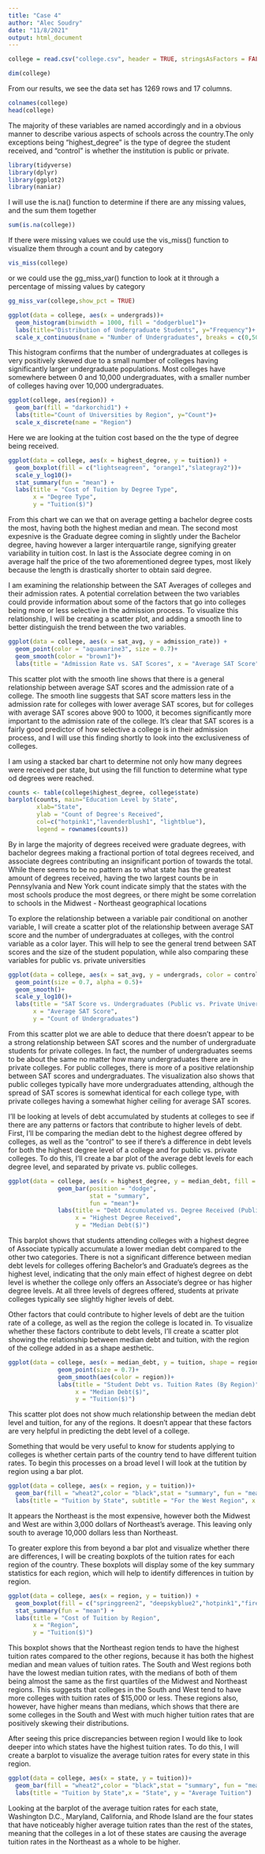 ```yaml
---
title: "Case 4"
author: "Alec Soudry"
date: "11/8/2021"
output: html_document
---
```

 
```r
college = read.csv("college.csv", header = TRUE, stringsAsFactors = FALSE, na.strings = "")
```

```r
dim(college)
```
From our results, we see the data set has 1269 rows and 17 columns.

```r
colnames(college)
head(college)
```
The majority of these variables are named accordingly and in a obvious manner to describe various aspects of schools across the country.The only exceptions being "highest_degree" is the type of degree the student received, and "control" is whether the institution is public or private.

```r
library(tidyverse)
library(dplyr)
library(ggplot2)
library(naniar)
```
I will use the is.na() function to determine if there are any missing values, and the sum them together
```r
sum(is.na(college))
```

If there were missing values we could use the vis_miss() function to visualize them through a count and by category 
```r
vis_miss(college)
```

or we could use the gg_miss_var() function to look at it through a percentage of missing values by category
```r
gg_miss_var(college,show_pct = TRUE)
```

```r
ggplot(data = college, aes(x = undergrads))+
  geom_histogram(binwidth = 1000, fill = "dodgerblue1")+
  labs(title="Distribution of Undergraduate Students", y="Frequency")+
  scale_x_continuous(name = "Number of Undergraduates", breaks = c(0,5000,10000,15000,20000,25000,30000,35000,40000,45000,50000,55000))
```

This histogram confirms that the number of undergraduates at colleges is very positively skewed due to a small number of colleges having significantly larger undergraduate populations. Most colleges have somewhere between 0 and 10,000 undergraduates, with a smaller number of colleges having over 10,000 undergraduates.

```r
ggplot(college, aes(region)) +
  geom_bar(fill = "darkorchid1") +
  labs(title="Count of Universities by Region", y="Count")+
  scale_x_discrete(name = "Region")
```

Here we are looking at the tuition cost based on the the type of degree being received.
```r
ggplot(data = college, aes(x = highest_degree, y = tuition)) +
  geom_boxplot(fill = c("lightseagreen", "orange1","slategray2"))+
  scale_y_log10()+
  stat_summary(fun = "mean") +
  labs(title = "Cost of Tuition by Degree Type", 
       x = "Degree Type", 
       y = "Tuition($)")
```

From this chart we can we that on average getting a bachelor degree costs the most, having both the highest median and mean. The second most expesnive is the Graduate degree coming in slightly under the Bachelor degree, having however a larger interquartile range, signifying greater variability in tuition cost. In last is the Associate degree coming in on average half the price of the two aforementioned degree types, most likely because the length is drastically shorter to obtain said degree. 

I am examining the relationship between the SAT Averages of colleges and their admission rates. A potential correlation between the two variables could provide information about some of the factors that go into colleges being more or less selective in the admission process. To visualize this relationship, I will be creating a scatter plot, and adding a smooth line to better distinguish the trend between the two variables.
```r
ggplot(data = college, aes(x = sat_avg, y = admission_rate)) +
  geom_point(color = "aquamarine3", size = 0.7)+
  geom_smooth(color = "brown1")+
  labs(title = "Admission Rate vs. SAT Scores", x = "Average SAT Score", y = "Admission Rate")
```

This scatter plot with the smooth line shows that there is a general relationship between average SAT scores and the admission rate of a college. The smooth line suggests that SAT score matters less in the admission rate for colleges with lower average SAT scores, but for colleges with average SAT scores above 900 to 1000, it becomes significantly more important to the admission rate of the college. It’s clear that SAT scores is a fairly good predictor of how selective a college is in their admission process, and I will use this finding shortly to look into the exclusiveness of colleges.

I am using a stacked bar chart to determine not only how many degrees were received per state, but using the fill function to determine what type od degrees were reached.
```r
counts <- table(college$highest_degree, college$state)
barplot(counts, main="Education Level by State",
        xlab="State", 
        ylab = "Count of Degree's Received",
        col=c("hotpink1","lavenderblush1", "lightblue"),
        legend = rownames(counts))
```

By in large the majority of degrees received were graduate degrees, with bachelor degrees making a fractional portion of total degrees received, and associate degrees contributing an insignificant portion of towards the total. While there seems to be no pattern as to what state has the greatest amount of degrees received, having the two largest counts be in Pennsylvania and New York count indicate simply that the states with the most schools produce the most degrees, or there might be some correlation to schools in the Midwest - Northeast geographical locations

To explore the relationship between a variable pair conditional on another variable, I will create a scatter plot of the relationship between average SAT score and the number of undergraduates at colleges, with the control variable as a color layer. This will help to see the general trend between SAT scores and the size of the student population, while also comparing these variables for public vs. private universities
```r
ggplot(data = college, aes(x = sat_avg, y = undergrads, color = control))+
  geom_point(size = 0.7, alpha = 0.5)+
  geom_smooth()+
  scale_y_log10()+
  labs(title = "SAT Score vs. Undergraduates (Public vs. Private Universities)", 
       x = "Average SAT Score", 
       y = "Count of Undergraduates")
```

From this scatter plot we are able to deduce that there doesn’t appear to be a strong relationship between SAT scores and the number of undergraduate students for private colleges. In fact, the number of undergraduates seems to be about the same no matter how many undergraduates there are in private colleges. For public colleges, there is more of a positive relationship between SAT scores and undergraduates. The visualization also shows that public colleges typically have more undergraduates attending, although the spread of SAT scores is somewhat identical for each college type, with private colleges having a somewhat higher ceiling for average SAT scores.

I’ll be looking at levels of debt accumulated by students at colleges to see if there are any patterns or factors that contribute to higher levels of debt. First, I’ll be comparing the median debt to the highest degree offered by colleges, as well as the “control” to see if there’s a difference in debt levels for both the highest degree level of a college and for public vs. private colleges. To do this, I’ll create a bar plot of the average debt levels for each degree level, and separated by private vs. public colleges.
```r
ggplot(data = college, aes(x = highest_degree, y = median_debt, fill = control))+
              geom_bar(position = "dodge", 
                       stat = "summary", 
                       fun = "mean")+
              labs(title = "Debt Accumulated vs. Degree Received (Public vs. Private Universities)",
                   x = "Highest Degree Received", 
                   y = "Median Debt($)")
```

This barplot shows that students attending colleges with a highest degree of Associate typically accumulate a lower median debt compared to the other two categories. There is not a significant difference between median debt levels for colleges offering Bachelor's and Graduate’s degrees as the highest level, indicating that the only main effect of highest degree on debt level is whether the college only offers an Associate's degree or has higher degree levels. At all three levels of degrees offered, students at private colleges typically see slightly higher levels of debt.

Other factors that could contribute to higher levels of debt are the tuition rate of a college, as well as the region the college is located in. To visualize whether these factors contribute to debt levels, I’ll create a scatter plot showing the relationship between median debt and tuition, with the region of the college added in as a shape aesthetic.
```r
ggplot(data = college, aes(x = median_debt, y = tuition, shape = region))+
              geom_point(size = 0.7)+
              geom_smooth(aes(color = region))+
              labs(title = "Student Debt vs. Tuition Rates (By Region)", 
                   x = "Median Debt($)", 
                   y = "Tuition($)")
```

This scatter plot does not show much relationship between the median debt level and tuition, for any of the regions. It doesn’t appear that these factors are very helpful in predicting the debt level of a college.

Something that would be very useful to know for students applying to colleges is whether certain parts of the country tend to have different tuition rates. To begin this processes on a broad level I will look at the tutition by region using a bar plot.
```r
ggplot(data = college, aes(x = region, y = tuition))+
  geom_bar(fill = "wheat2",color = "black",stat = "summary", fun = "mean")+
  labs(title = "Tuition by State", subtitle = "For the West Region", x = "State", y = "Average Tuition")
```

It appears the Northeast is the most expensive, however both the Midwest and West are within 3,000 dollars of Northeast's average. This leaving only south to average 10,000 dollars less than Northeast.

To greater explore this from beyond a bar plot and visualize whether there are differences, I will be creating boxplots of the tuition rates for each region of the country. These boxplots will display some of the key summary statistics for each region, which will help to identify differences in tuition by region.
```r
ggplot(data = college, aes(x = region, y = tuition)) +
  geom_boxplot(fill = c("springgreen2", "deepskyblue2","hotpink1","firebrick1"))+
  stat_summary(fun = "mean") +
  labs(title = "Cost of Tuition by Region", 
       x = "Region", 
       y = "Tuition($)")
```

This boxplot shows that the Northeast region tends to have the highest tuition rates compared to the other regions, because it has both the highest median and mean values of tuition rates. The South and West regions both have the lowest median tuition rates, with the medians of both of them being almost the same as the first quartiles of the Midwest and Northeast regions. This suggests that colleges in the South and West tend to have more colleges with tuition rates of $15,000 or less. These regions also, however, have higher means than medians, which shows that there are some colleges in the South and West with much higher tuition rates that are positively skewing their distributions.

After seeing this price discrepancies between region I would like to look deeper into which states have the highest tuition rates. To do this, I will create a barplot to visualize the average tuition rates for every state in this region.
```r
ggplot(data = college, aes(x = state, y = tuition))+
  geom_bar(fill = "wheat2",color = "black",stat = "summary", fun = "mean")+
  labs(title = "Tuition by State",x = "State", y = "Average Tuition")

```

Looking at the barplot of the average tuition rates for each state, Washington D.C., Maryland, California, and Rhode Island are the four states that have noticeably higher average tuition rates than the rest of the states, meaning that the colleges in a lot of these states are causing the average tuition rates in the Northeast as a whole to be higher.
